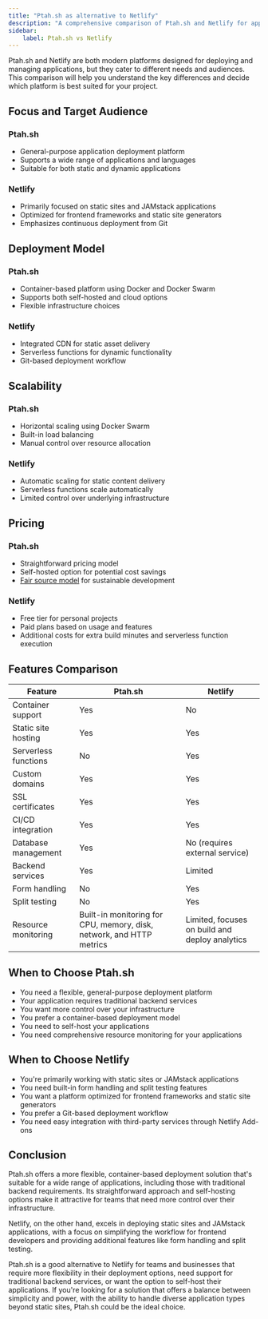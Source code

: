 ```yaml
---
title: "Ptah.sh as alternative to Netlify"
description: "A comprehensive comparison of Ptah.sh and Netlify for application deployment and management."
sidebar:
    label: Ptah.sh vs Netlify
---
```


Ptah.sh and Netlify are both modern platforms designed for deploying and managing applications, but they cater to different needs and audiences. This comparison will help you understand the key differences and decide which platform is best suited for your project.

## Focus and Target Audience

### Ptah.sh
- General-purpose application deployment platform
- Supports a wide range of applications and languages
- Suitable for both static and dynamic applications

### Netlify
- Primarily focused on static sites and JAMstack applications
- Optimized for frontend frameworks and static site generators
- Emphasizes continuous deployment from Git

## Deployment Model

### Ptah.sh
- Container-based platform using Docker and Docker Swarm
- Supports both self-hosted and cloud options
- Flexible infrastructure choices

### Netlify
- Integrated CDN for static asset delivery
- Serverless functions for dynamic functionality
- Git-based deployment workflow

## Scalability

### Ptah.sh
- Horizontal scaling using Docker Swarm
- Built-in load balancing
- Manual control over resource allocation

### Netlify
- Automatic scaling for static content delivery
- Serverless functions scale automatically
- Limited control over underlying infrastructure

## Pricing

### Ptah.sh
- Straightforward pricing model
- Self-hosted option for potential cost savings
- [Fair source model](/blog/2024-08-09-we-use-fair-source/) for sustainable development

### Netlify
- Free tier for personal projects
- Paid plans based on usage and features
- Additional costs for extra build minutes and serverless function execution

## Features Comparison

| Feature | Ptah.sh | Netlify |
|---------|---------|---------|
| Container support | Yes | No |
| Static site hosting | Yes | Yes |
| Serverless functions | No | Yes |
| Custom domains | Yes | Yes |
| SSL certificates | Yes | Yes |
| CI/CD integration | Yes | Yes |
| Database management | Yes | No (requires external service) |
| Backend services | Yes | Limited |
| Form handling | No | Yes |
| Split testing | No | Yes |
| Resource monitoring | Built-in monitoring for CPU, memory, disk, network, and HTTP metrics | Limited, focuses on build and deploy analytics |

## When to Choose Ptah.sh

- You need a flexible, general-purpose deployment platform
- Your application requires traditional backend services
- You want more control over your infrastructure
- You prefer a container-based deployment model
- You need to self-host your applications
- You need comprehensive resource monitoring for your applications

## When to Choose Netlify

- You're primarily working with static sites or JAMstack applications
- You need built-in form handling and split testing features
- You want a platform optimized for frontend frameworks and static site generators
- You prefer a Git-based deployment workflow
- You need easy integration with third-party services through Netlify Add-ons

## Conclusion

Ptah.sh offers a more flexible, container-based deployment solution that's suitable for a wide range of applications, including those with traditional backend requirements. Its straightforward approach and self-hosting options make it attractive for teams that need more control over their infrastructure.

Netlify, on the other hand, excels in deploying static sites and JAMstack applications, with a focus on simplifying the workflow for frontend developers and providing additional features like form handling and split testing.

Ptah.sh is a good alternative to Netlify for teams and businesses that require more flexibility in their deployment options, need support for traditional backend services, or want the option to self-host their applications. If you're looking for a solution that offers a balance between simplicity and power, with the ability to handle diverse application types beyond static sites, Ptah.sh could be the ideal choice.

<DocsCTA />